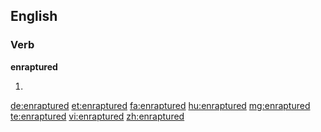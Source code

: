 ==English==

===Verb===
'''enraptured'''

# {{en-past of|enrapture}}

[[de:enraptured]]
[[et:enraptured]]
[[fa:enraptured]]
[[hu:enraptured]]
[[mg:enraptured]]
[[te:enraptured]]
[[vi:enraptured]]
[[zh:enraptured]]